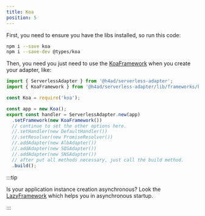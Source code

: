 ---
title: Koa
position: 5
---

First, you need to ensure you have the libs installed, so run this code:

```bash
npm i --save koa
npm i --save-dev @types/koa
```

Then, you need you just need to use the [KoaFramework](../../api/Frameworks/KoaFramework) when you create your adapter, like:

```ts title="index.ts"
import { ServerlessAdapter } from '@h4ad/serverless-adapter';
import { KoaFramework } from '@h4ad/serverless-adapter/lib/frameworks/koa';

const Koa = require('koa');

const app = new Koa();
export const handler = ServerlessAdapter.new(app)
  .setFramework(new KoaFramework())
  // continue to set the other options here.
  //.setHandler(new DefaultHandler())
  //.setResolver(new PromiseResolver())
  //.addAdapter(new AlbAdapter())
  //.addAdapter(new SQSAdapter())
  //.addAdapter(new SNSAdapter())
  // after put all methods necessary, just call the build method.
  .build();
```

:::tip

Is your application instance creation asynchronous? Look the [LazyFramework](./lazy) which helps you in asynchronous startup.

:::


